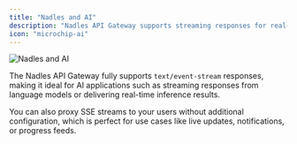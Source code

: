 ```yaml
---
title: "Nadles and AI"
description: "Nadles API Gateway supports streaming responses for real-time AI outputs"
icon: "microchip-ai"
---
```


<Frame>
<img 
  src="/images/hero3.png" 
  alt="Nadles and AI"
  noZoom 
/>
</Frame>


The Nadles API Gateway fully supports `text/event-stream` responses, making it ideal for AI applications such as streaming responses from language models or delivering real-time inference results.

You can also proxy SSE streams to your users without additional configuration, which is perfect for use cases like live updates, notifications, or progress feeds.